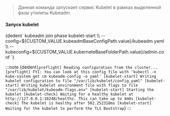 

> Данная команда запускает сервис Kubelet в рамках выделенной фазы утилиты Kubeadm.


<h4>Запуск kubelet</h4>
<CodeBlock language="bash">
  {dedent`
    kubeadm join phase kubelet-start \\
      --config=${CUSTOM_VALUE.kubeadmBaseConfigPath.value}/kubeadm.yaml \\
      --kubeconfig=${CUSTOM_VALUE.kuberneteBaseFolderPath.value}/admin.conf
  `}
</CodeBlock>

:::note
<CodeBlock language="bash">
  {dedent`
    [preflight] Reading configuration from the cluster...
    [preflight] FYI: You can look at this config file with 'kubectl -n kube-system get cm kubeadm-config -o yaml'
    [kubelet-start] Writing kubelet configuration to file "/var/lib/kubelet/config.yaml"
    [kubelet-start] Writing kubelet environment file with flags to file "/var/lib/kubelet/kubeadm-flags.env"
    [kubelet-start] Starting the kubelet
    [kubelet-check] Waiting for a healthy kubelet at http://127.0.0.1:10248/healthz. This can take up to 4m0s
    [kubelet-check] The kubelet is healthy after 502.252318ms
    [kubelet-start] Waiting for the kubelet to perform the TLS Bootstrap
  `}
</CodeBlock>
:::
